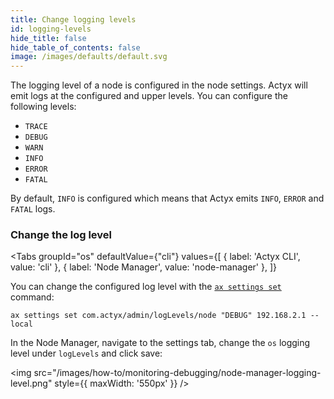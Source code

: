 ```yaml
---
title: Change logging levels
id: logging-levels
hide_title: false
hide_table_of_contents: false
image: /images/defaults/default.svg
---
```


The logging level of a node is configured in the node settings. Actyx will emit logs at the configured and upper levels. You can configure the following levels:

- `TRACE`
- `DEBUG`
- `WARN`
- `INFO`
- `ERROR`
- `FATAL`

By default, `INFO` is configured which means that Actyx emits `INFO`, `ERROR` and `FATAL` logs.

### Change the log level


<Tabs
  groupId="os"
  defaultValue={"cli"}
  values={[
    { label: 'Actyx CLI', value: 'cli' },
    { label: 'Node Manager', value: 'node-manager' },
  ]}
>


<TabItem value="cli">


You can change the configured log level with the [`ax settings set`](../../reference/cli/settings/set) command:

```text
ax settings set com.actyx/admin/logLevels/node "DEBUG" 192.168.2.1 --local
```

</TabItem>
<TabItem value="node-manager">


In the Node Manager, navigate to the settings tab, change the `os` logging level under `logLevels` and click save:

<img
  src="/images/how-to/monitoring-debugging/node-manager-logging-level.png"
  style={{ maxWidth: '550px' }}
/>

</TabItem>
</Tabs>
